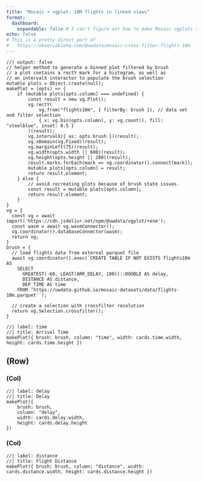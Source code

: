 ```yaml
---
title: "Mosaic + vgplot: 10M flights in linked views"
format: 
  dashboard:
    expandable: false # I can't figure out how to make Mosaic vgplots resizable
echo: false
# This is a pretty direct port of 
#   https://observablehq.com/@uwdata/mosaic-cross-filter-flights-10m
---
```


```ojs
//| output: false
// helper method to generate a binned plot filtered by brush
// a plot contains a rectY mark for a histogram, as well as
// an intervalX interactor to populate the brush selection
mutable plots = Object.create(null);
makePlot = (opts) => {
    if (mutable plots[opts.column] === undefined) {
        const result = new vg.Plot();
        vg.rectY(
            vg.from("flights10m", { filterBy: brush }), // data set and filter selection
            { x: vg.bin(opts.column), y: vg.count(), fill: "steelblue", inset: 0.5 }
        )(result);
        vg.intervalX({ as: opts.brush })(result);
        vg.xDomain(vg.Fixed)(result);
        vg.marginLeft(75)(result);
        vg.width(opts.width || 600)(result);
        vg.height(opts.height || 200)(result);
        result.marks.forEach(mark => vg.coordinator().connect(mark));
        mutable plots[opts.column] = result;
        return result.element;
    } else {
        // avoid recreating plots because of brush state issues.
        const result = mutable plots[opts.column];
        return result.element;
    }
}
vg = {
  const vg = await import('https://cdn.jsdelivr.net/npm/@uwdata/vgplot/+esm');
  const wasm = await vg.wasmConnector();
  vg.coordinator().databaseConnector(wasm);
  return vg;
}
brush = {
  // load flights data from external parquet file
  await vg.coordinator().exec(`CREATE TABLE IF NOT EXISTS flights10m AS
    SELECT
      GREATEST(-60, LEAST(ARR_DELAY, 180))::DOUBLE AS delay,
      DISTANCE AS distance,
      DEP_TIME AS time
    FROM 'https://uwdata.github.io/mosaic-datasets/data/flights-10m.parquet'`);

  // create a selection with crossfilter resolution
  return vg.Selection.crossfilter();
}
```

```ojs
//| label: time
//| title: Arrival Time
makePlot({ brush: brush, column: "time", width: cards.time.width, height: cards.time.height })
```

## (Row)

### (Col)

```ojs
//| label: delay
//| title: Delay
makePlot({ 
    brush: brush, 
    column: "delay", 
    width: cards.delay.width, 
    height: cards.delay.height
})
```

### (Col)

```ojs
//| label: distance
//| title: Flight Distance
makePlot({ brush: brush, column: "distance", width: cards.distance.width, height: cards.distance.height })
```
